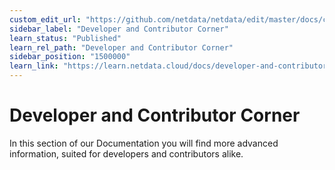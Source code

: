 ```yaml
---
custom_edit_url: "https://github.com/netdata/netdata/edit/master/docs/category-overview-pages/developer-and-contributor-corner.md"
sidebar_label: "Developer and Contributor Corner"
learn_status: "Published"
learn_rel_path: "Developer and Contributor Corner"
sidebar_position: "1500000"
learn_link: "https://learn.netdata.cloud/docs/developer-and-contributor-corner"
---
```


# Developer and Contributor Corner

In this section of our Documentation you will find more advanced information, suited for developers and contributors alike.
